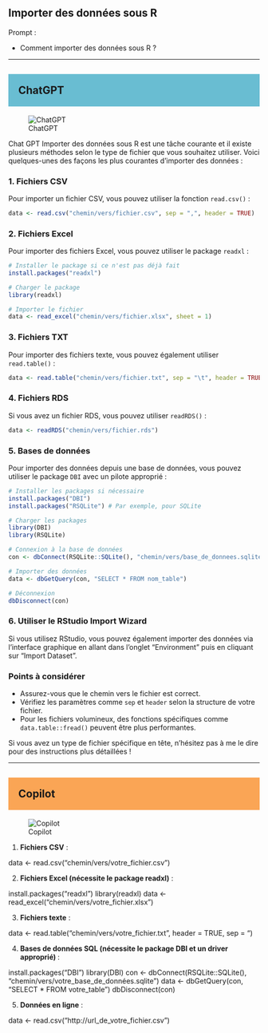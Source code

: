 ## Importer des données sous R

::: {.callout-note appearance="simple"}
Prompt : 

*  Comment importer des données sous R ?


:::

----

## ChatGPT {style="background-color: #69bdd2; padding: 20px;"}
![ChatGPT](../img/ChatGPT.PNG)


Chat GPT
Importer des données sous R est une tâche courante et il existe plusieurs méthodes selon le type de fichier que vous souhaitez utiliser. Voici quelques-unes des façons les plus courantes d'importer des données :

### 1. Fichiers CSV

Pour importer un fichier CSV, vous pouvez utiliser la fonction `read.csv()` :

```R
data <- read.csv("chemin/vers/fichier.csv", sep = ",", header = TRUE)
```

### 2. Fichiers Excel

Pour importer des fichiers Excel, vous pouvez utiliser le package `readxl` :

```R
# Installer le package si ce n'est pas déjà fait
install.packages("readxl")

# Charger le package
library(readxl)

# Importer le fichier
data <- read_excel("chemin/vers/fichier.xlsx", sheet = 1)
```

### 3. Fichiers TXT

Pour importer des fichiers texte, vous pouvez également utiliser `read.table()` :

```R
data <- read.table("chemin/vers/fichier.txt", sep = "\t", header = TRUE)
```

### 4. Fichiers RDS

Si vous avez un fichier RDS, vous pouvez utiliser `readRDS()` :

```R
data <- readRDS("chemin/vers/fichier.rds")
```

### 5. Bases de données

Pour importer des données depuis une base de données, vous pouvez utiliser le package `DBI` avec un pilote approprié :

```R
# Installer les packages si nécessaire
install.packages("DBI")
install.packages("RSQLite") # Par exemple, pour SQLite

# Charger les packages
library(DBI)
library(RSQLite)

# Connexion à la base de données
con <- dbConnect(RSQLite::SQLite(), "chemin/vers/base_de_donnees.sqlite")

# Importer des données
data <- dbGetQuery(con, "SELECT * FROM nom_table")

# Déconnexion
dbDisconnect(con)
```

### 6. Utiliser le RStudio Import Wizard

Si vous utilisez RStudio, vous pouvez également importer des données via l'interface graphique en allant dans l'onglet "Environment" puis en cliquant sur "Import Dataset".

### Points à considérer

- Assurez-vous que le chemin vers le fichier est correct.
- Vérifiez les paramètres comme `sep` et `header` selon la structure de votre fichier.
- Pour les fichiers volumineux, des fonctions spécifiques comme `data.table::fread()` peuvent être plus performantes.

Si vous avez un type de fichier spécifique en tête, n'hésitez pas à me le dire pour des instructions plus détaillées !


----

## Copilot {style="background-color: #faa555; padding: 20px;"}
![Copilot](../img/copilot.PNG)

1. **Fichiers CSV** :

data <- read.csv("chemin/vers/votre_fichier.csv")

2. **Fichiers Excel (nécessite le package readxl)** :

install.packages("readxl")
library(readxl)
data <- read_excel("chemin/vers/votre_fichier.xlsx")

3. **Fichiers texte** :

data <- read.table("chemin/vers/votre_fichier.txt", header = TRUE, sep = "\t")


4. **Bases de données SQL (nécessite le package DBI et un driver approprié) ** :

install.packages("DBI")
library(DBI)
con <- dbConnect(RSQLite::SQLite(), "chemin/vers/votre_base_de_données.sqlite")
data <- dbGetQuery(con, "SELECT * FROM votre_table")
dbDisconnect(con)

5. **Données en ligne** :

data <- read.csv("http://url_de_votre_fichier.csv")
